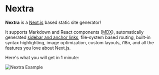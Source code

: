 
# Nextra

**Nextra** is a [Next.js](https://nextjs.org) based static site generator!

It supports Markdown and React components ([MDX](/features/mdx)), automatically generated [sidebar and anchor links](/get-started#sidebar-and-anchor-links), file-system based routing, built-in syntax highlighting, image optimization, custom layouts, i18n, and all the features you love about Next.js.

Here's what you will get in 1 minute:

<Bleed>![Nextra Example](../public/demo.png)</Bleed>

